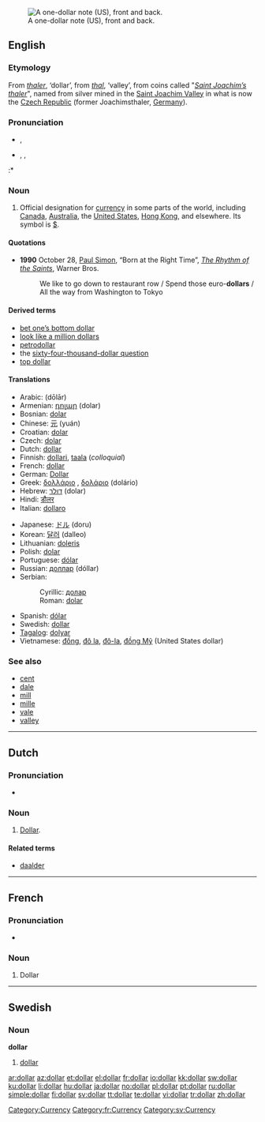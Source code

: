 [[Image:US Silvercert1.jpg|thumb|right|A one-dollar note (US), front and back.]]
==English==

===Etymology===
From {{etyl|de}} ''[[thaler]]'', ‘dollar’, from ''[[thal]]'', ‘valley’, from coins called "''[[Saint Joachim’s thaler]]''", named from silver mined in the [[w:Saint Joachim Valley|Saint Joachim Valley]] in what is now the [[Czech Republic]] (former Joachimsthaler, [[Germany]]).

===Pronunciation===
* {{a|UK}} {{IPA|/ˈdɒlə/}}, {{SAMPA|/"dQl@/}}
* {{a|US}} {{enPR|dälʹər}}, {{IPA|/ˈdɑːlɚ/}}, {{SAMPA|/"dA:l@`/}}
:* {{rhymes|ɒlə(r)}}

===Noun===
{{en-noun}}

# Official designation for [[currency]] in some parts of the world, including [[Canada]], [[Australia]], the [[United States]], [[Hong Kong]], and elsewhere.  Its symbol is [[$]].

====Quotations====
* '''1990''' October 28, [[w:Paul Simon|Paul Simon]], “Born at the Right Time”, ''[[w:The Rhythm of the Saints|The Rhythm of the Saints]]'', Warner Bros.
*: We like to go down to restaurant row / Spend those euro-'''dollars''' / All the way from Washington to Tokyo

====Derived terms====
* [[bet one’s bottom dollar]]
* [[look like a million dollars]]
* [[petrodollar]]
* the [[sixty-four-thousand-dollar question]]
* [[top dollar]]

====Translations====
{{trans-top|designation for specific currency}}
* Arabic: {{Arab|[[دولار]]}} (dōlār) {{m}}
* Armenian: [[դոլար]] (dolar)
* Bosnian: [[dolar#Bosnian|dolar]] {{m}}
* Chinese: [[元]] (yuán)
* Croatian: [[dolar#Croatian|dolar]] {{m}}
* Czech: [[dolar#Czech|dolar]] {{m}}
* Dutch: [[#Dutch|dollar]] {{m}}
* Finnish: [[dollari]], [[taala]] (''colloquial'')
* French: [[#French|dollar]] {{m}}
* German: [[Dollar]] {{m}}
* Greek: [[δολλάριο]] {{n}}, [[δολάριο]] {{n}} (dolário)<!--move pronunciation to Greek pages: [ðo̞ˈlariˌo̞]-->
* Hebrew: [[דולר]] (dolar)
* Hindi: [[डौलर]]
* Italian: [[dollaro]] {{m}}
{{trans-mid}}
* Japanese: [[ドル]] (doru)
* Korean: [[달러]] (dalleo)
* Lithuanian: [[doleris]] {{m}}
* Polish: [[dolar#Polish|dolar]] {{m}}
* Portuguese: [[dólar#Portuguese|dólar]] {{m}}
* Russian: [[доллар]] (dóllar) {{m}}
* Serbian:
*: Cyrillic: [[долар#Serbian|долар]] {{m}}
*: Roman: [[dolar#Serbian|dolar]] {{m}}
* Spanish: [[dólar#Spanish|dólar]] {{m}}
* Swedish: [[#Swedish|dollar]] {{c}}
* [[Tagalog]]: [[dolyar]]
* Vietnamese: [[đồng]], [[Đô la|đô la]], [[Đô-la|đô-la]], [[Đồng Mỹ|đồng Mỹ]] (United States dollar)
{{trans-bottom}}

===See also===
* [[cent]]
* [[dale]]
* [[mill]]
* [[mille]]
* [[vale]]
* [[valley]]

[[Category:Currency]]

----

==Dutch==

===Pronunciation===
* {{IPA|/dɔlɑr/|lang=nl}}

===Noun===
{{nl-noun2|m|s|tje}}

# [[#English|Dollar]].

====Related terms====
* [[daalder]]

----

==French==

===Pronunciation===
* {{audio|Fr-dollar.ogg|Audio}}

===Noun===
{{fr-noun|m}}

# Dollar

[[Category:fr:Currency]]

----

==Swedish==

===Noun===
{{sv-noun-irreg-c|2=dollarn|3=dollar|4=dollarna}}
'''dollar''' {{c}}

# [[#English|dollar]]

[[Category:sv:Currency]]

[[ar:dollar]]
[[az:dollar]]
[[et:dollar]]
[[el:dollar]]
[[fr:dollar]]
[[io:dollar]]
[[kk:dollar]]
[[sw:dollar]]
[[ku:dollar]]
[[li:dollar]]
[[hu:dollar]]
[[ja:dollar]]
[[no:dollar]]
[[pl:dollar]]
[[pt:dollar]]
[[ru:dollar]]
[[simple:dollar]]
[[fi:dollar]]
[[sv:dollar]]
[[tt:dollar]]
[[te:dollar]]
[[vi:dollar]]
[[tr:dollar]]
[[zh:dollar]]